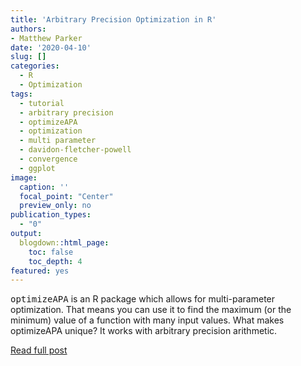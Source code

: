 ```yaml
---
title: 'Arbitrary Precision Optimization in R'
authors: 
- Matthew Parker
date: '2020-04-10'
slug: []
categories:
  - R
  - Optimization
tags:
  - tutorial
  - arbitrary precision
  - optimizeAPA
  - optimization
  - multi parameter
  - davidon-fletcher-powell
  - convergence
  - ggplot
image: 
  caption: ''
  focal_point: "Center"
  preview_only: no
publication_types:
  - "0"  
output:
  blogdown::html_page:
    toc: false
    toc_depth: 4
featured: yes
---
```


<!-- # Publication type. -->
<!-- # Legend: -->
<!-- # 0 = Uncategorized -->
<!-- # 1 = Conference proceedings -->
<!-- # 2 = Journal -->
<!-- # 3 = Work in progress -->
<!-- # 4 = Technical report -->
<!-- # 5 = Book -->
<!-- # 6 = Book chapter -->

<tt>optimizeAPA</tt> is an R package which allows for multi-parameter optimization. That means you can use it to find the maximum (or the minimum) value of a function with many input values. What makes optimizeAPA unique? It works with arbitrary precision arithmetic.

[Read full post](https://matthew-parker.rbind.io/post/2020-04-05-optimizeapa-tutorial/)
